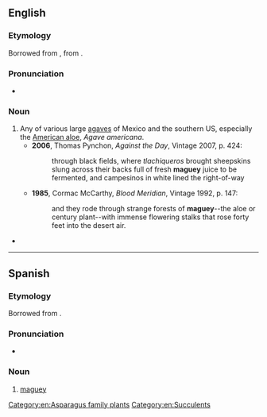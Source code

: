 {{also|magüey}}
==English==

===Etymology===
Borrowed from {{bor|en|es|maguey}}, from {{etyl|tnq|en}} {{m|tnq|maguey}}.

===Pronunciation===
* {{IPA|/məˈɡeɪ/|lang=en}}

===Noun===
{{en-noun}}

# Any of various large [[agave]]s of Mexico and the southern US, especially the [[American aloe]], ''Agave americana''.
#* '''2006''', Thomas Pynchon, ''Against the Day'', Vintage 2007, p. 424:
#*: through black fields, where ''tlachiqueros'' brought sheepskins slung across their backs full of fresh '''maguey''' juice to be fermented, and campesinos in white lined the right-of-way
#* '''1985''', Cormac McCarthy, ''Blood Meridian'', Vintage 1992, p. 147:
#*: and they rode through strange forests of '''maguey'''--the aloe or century plant--with immense flowering stalks that rose forty feet into the desert air.
* {{seeCites}}

[[Category:en:Asparagus family plants]]
[[Category:en:Succulents]]

----

==Spanish==

===Etymology===
Borrowed from {{bor|es|tnq|maguey}}.

===Pronunciation===
* {{IPA|/maˈɡej/|lang=es}}

===Noun===
{{es-noun|m|magueyes}}

# [[#English|maguey]]